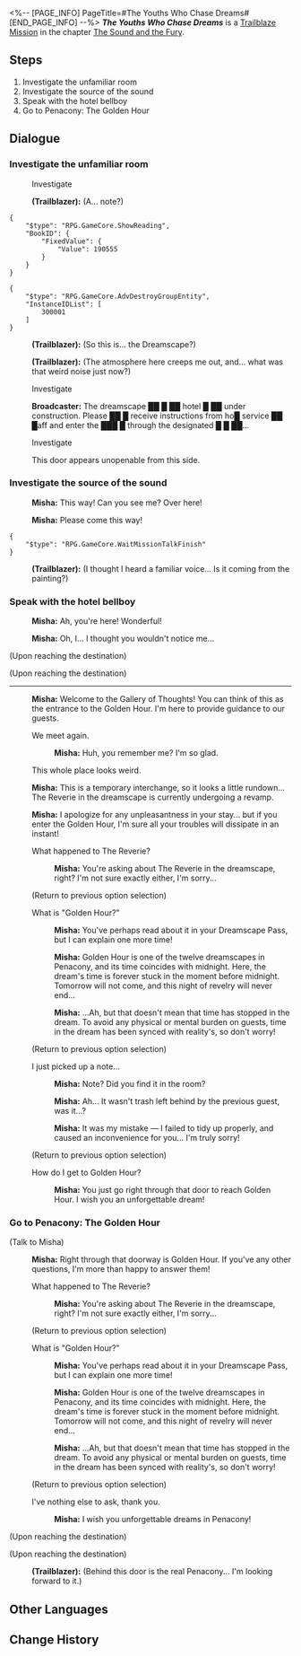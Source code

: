 <%-- [PAGE_INFO]
PageTitle=#The Youths Who Chase Dreams#
[END_PAGE_INFO] --%>
{{Stub|Dialogue.}}
{{Mission Infobox
|id            = 1030202
|title         = 
|image         = <!--Mission The Youths Who Chase Dreams.png-->
|type          = Trailblaze
|event_name    = 
|chapter       = The Sound and the Fury
|requirements  = {{subst:void|<!--Unknown: {"Type":"Manual"}-->}}
|summary       = <!--official mission summary from Fate's Atlas-->
|characters    = Broadcaster; Misha; Trailblazer
|startLocation = [[Penacony]] - [[Gallery of Thoughts]]
|world         = Penacony
|area          = Gallery of Thoughts
|prev          = 
|next          = 
|rewards       = Trailblaze EXP*800; Stellar Jade*100; Traveler's Guide*8; Refined Aether*6; Lost Crystal*6; "Realitätsprinzip"*1 { text = "Realitätsprinzip" }; Credit*80,000
}}
'''''The Youths Who Chase Dreams''''' is a [[Trailblaze Mission]] in the chapter [[The Sound and the Fury]].

==Steps==
# Investigate the unfamiliar room
# Investigate the source of the sound
# Speak with the hotel bellboy
# Go to Penacony: The Golden Hour

<!--
==Gameplay Notes==

--><!--
==Trial Character==

-->
==Dialogue==
{{Stub Dialogue}}

===Investigate the unfamiliar room{{subst:void|<!--103020201-->}}===
{{Mission Description|type=trailblaze|location=Gallery of Thoughts|Under the guidance of a sweet voice, your thoughts grow clouded and flowing, transcending reality along with the smoke that fills your room, as you arrive in a Dreamscape created from a "Memory Zone." However, the scene you find before you is not a beautiful dream. It seems more like a nightmare. Not only that, but this room has a faint air of déjà vu about it.<br />Have you actually entered Penacony? It seems that you must find a way to make sense of your situation.}}
{{Dialogue Start}}


:{{DIcon|Loupe}} Investigate
:{{A|VO chapter3 1 player 110 m.ogg}} {{A|VO chapter3 1 player 110 f.ogg}} '''(Trailblazer):''' (A... note?)
<pre>{
	"$type": "RPG.GameCore.ShowReading",
	"BookID": {
		"FixedValue": {
			"Value": 190555
		}
	}
}</pre>
<pre>{
	"$type": "RPG.GameCore.AdvDestroyGroupEntity",
	"InstanceIDList": [
		300001
	]
}</pre>
:{{A|VO chapter3 1 player 108 m.ogg}} {{A|VO chapter3 1 player 108 f.ogg}} '''(Trailblazer):''' (So this is... the Dreamscape?)
:{{A|VO chapter3 1 player 109 m.ogg}} {{A|VO chapter3 1 player 109 f.ogg}} '''(Trailblazer):''' (The atmosphere here creeps me out, and... what was that weird noise just now?)

:{{DIcon|Loupe}} Investigate
:{{A|VO chapter3 1 tishi 108.ogg}} '''Broadcaster:''' The dreamscape ██ █ ██ hotel █ ██ under construction. Please ██ █ receive instructions from ho█ service ██ █aff and enter the ███ █ through the designated █ █ ██...

:{{DIcon|Loupe}} Investigate
:This door appears unopenable from this side.
{{Dialogue End}}

===Investigate the source of the sound{{subst:void|<!--103020202-->}}===
{{Mission Description|type=trailblaze|location=Gallery of Thoughts|update|Under the guidance of a sweet voice, your thoughts grow clouded and flowing, transcending reality along with the smoke that fills your room, as you arrive in a Dreamscape created from a "Memory Zone." However, the scene you find before you is not a beautiful dream. It seems more like a nightmare. Not only that, but this room has a faint air of déjà vu about it.<br />As you investigate, you hear a panicked shout coming from a certain spot in the room... Perhaps you should go and check just who this voice belongs to.}}
{{Dialogue Start}}

:{{A|VO chapter3 1 misha 115.ogg}} '''Misha:''' This way! Can you see me? Over here!
:{{A|VO chapter3 1 misha 116.ogg}} '''Misha:''' Please come this way!
<pre>{
	"$type": "RPG.GameCore.WaitMissionTalkFinish"
}</pre>
:{{A|VO chapter3 1 player 111 m.ogg}} {{A|VO chapter3 1 player 111 f.ogg}} '''(Trailblazer):''' (I thought I heard a familiar voice... Is it coming from the painting?)
{{Dialogue End}}

===Speak with the hotel bellboy{{subst:void|<!--103020203-->}}===
{{Mission Description|type=trailblaze|location=Gallery of Thoughts|update|As you touch the frame, you are pulled in by an irresistible force, coming to a "World Within the Painting"... No, this is actually just another area of the Dreamscape, a very long corridor.<br />The hotel bellboy Misha is awaiting you here. It seems he wishes to speak with you.}}
{{Dialogue Start}}
:<!--1-second delay-->
:{{A|VO chapter3 1 misha 117.ogg}} '''Misha:''' Ah, you're here! Wonderful!
:{{A|VO chapter3 1 misha 118.ogg}} '''Misha:''' Oh, I... I thought you wouldn't notice me...
;(Upon reaching the destination)

;(Upon reaching the destination)
----
:{{A|VO chapter3 1 misha 119.ogg}} '''Misha:''' Welcome to the Gallery of Thoughts! You can think of this as the entrance to the Golden Hour. I'm here to provide guidance to our guests.
:{{DIcon|Arrow}} We meet again.
::{{A|VO chapter3 1 misha 120.ogg}} '''Misha:''' Huh, you remember me? I'm so glad.
:{{DIcon|Arrow}} This whole place looks weird.
:{{A|VO chapter3 1 misha 121.ogg}} '''Misha:''' This is a temporary interchange, so it looks a little rundown... The Reverie in the dreamscape is currently undergoing a revamp.
:{{A|VO chapter3 1 misha 122.ogg}} '''Misha:''' I apologize for any unpleasantness in your stay... but if you enter the Golden Hour, I'm sure all your troubles will dissipate in an instant!
:{{DIcon|Talk}} What happened to The Reverie?
::{{A|VO chapter3 1 misha 123.ogg}} '''Misha:''' You're asking about The Reverie in the dreamscape, right? I'm not sure exactly either, I'm sorry...
:;(Return to previous option selection)
:{{DIcon|Talk}} What is "Golden Hour?"
::{{A|VO chapter3 1 misha 124.ogg}} '''Misha:''' You've perhaps read about it in your Dreamscape Pass, but I can explain one more time!
::{{A|VO chapter3 1 misha 125.ogg}} '''Misha:''' Golden Hour is one of the twelve dreamscapes in Penacony, and its time coincides with midnight. Here, the dream's time is forever stuck in the moment before midnight. Tomorrow will not come, and this night of revelry will never end...
::{{A|VO chapter3 1 misha 126.ogg}} '''Misha:''' ...Ah, but that doesn't mean that time has stopped in the dream. To avoid any physical or mental burden on guests, time in the dream has been synced with reality's, so don't worry!
:;(Return to previous option selection)
:{{DIcon|Talk}} I just picked up a note...
::{{A|VO chapter3 1 misha 127.ogg}} '''Misha:''' Note? Did you find it in the room?
::{{A|VO chapter3 1 misha 128.ogg}} '''Misha:''' Ah... It wasn't trash left behind by the previous guest, was it...?
::{{A|VO chapter3 1 misha 129.ogg}} '''Misha:''' It was my mistake &mdash; I failed to tidy up properly, and caused an inconvenience for you... I'm truly sorry!
:;(Return to previous option selection)
:{{DIcon|Arrow}} How do I get to Golden Hour?
::{{A|VO chapter3 1 misha 130.ogg}} '''Misha:''' You just go right through that door to reach Golden Hour. I wish you an unforgettable dream!
{{Dialogue End}}

===Go to Penacony: The Golden Hour{{subst:void|<!--103020204-->}}===
{{Mission Description|type=trailblaze|location=Gallery of Thoughts|update|Having heard Misha's explanation, you come to understand that the Reverie hotel within the dream is under maintenance and all guests must therefore pass through a temporary transfer station in order to reach Golden Hour. This is the true nature of the room you were just in.<br />Now, you need only touch the other picture frame to finally enter Penacony.}}
{{Dialogue Start}}


;(Talk to Misha)
:{{A|VO chapter3 1 misha 131.ogg}} '''Misha:''' Right through that doorway is Golden Hour. If you've any other questions, I'm more than happy to answer them!
:{{DIcon|Talk}} What happened to The Reverie?
::{{A|VO chapter3 1 misha 132.ogg}} '''Misha:''' You're asking about The Reverie in the dreamscape, right? I'm not sure exactly either, I'm sorry...
:;(Return to previous option selection)
:{{DIcon|Talk}} What is "Golden Hour?"
::{{A|VO chapter3 1 misha 133.ogg}} '''Misha:''' You've perhaps read about it in your Dreamscape Pass, but I can explain one more time!
::{{A|VO chapter3 1 misha 134.ogg}} '''Misha:''' Golden Hour is one of the twelve dreamscapes in Penacony, and its time coincides with midnight. Here, the dream's time is forever stuck in the moment before midnight. Tomorrow will not come, and this night of revelry will never end...
::{{A|VO chapter3 1 misha 135.ogg}} '''Misha:''' ...Ah, but that doesn't mean that time has stopped in the dream. To avoid any physical or mental burden on guests, time in the dream has been synced with reality's, so don't worry!
:;(Return to previous option selection)
:{{DIcon|Arrow}} I've nothing else to ask, thank you.
::{{A|VO chapter3 1 misha 136.ogg}} '''Misha:''' I wish you unforgettable dreams in Penacony!
;(Upon reaching the destination)

;(Upon reaching the destination)
:{{A|VO chapter3 1 player 112 m.ogg}} {{A|VO chapter3 1 player 112 f.ogg}} '''(Trailblazer):''' (Behind this door is the real Penacony... I'm looking forward to it.)
{{Dialogue End}}

==Other Languages==
{{Other Languages
|en   = The Youths Who Chase Dreams
|zhs  = 那些逐梦的年轻人
|zht  = 那些逐夢的年輕人
|ja   = 夢を追う若人たちよ
|ko   = 꿈을 좇는 젊은이들
|es   = Los jóvenes soñadores
|fr   = Jeunes chasseurs de rêves
|ru   = В погоне за мечтой
|th   = หนุ่มสาวนักล่าฝัน
|vi   = Những Người Trẻ Tuổi Tìm Mộng
|de   = Die traumjagende Jugend
|id   = Anak-Anak Muda Pengejar Mimpi Itu
|pt   = Os Jovens Que Perseguem Sonhos
}}

==Change History==
{{Change History|2.0}}
